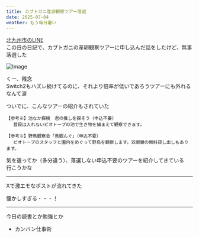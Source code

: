 ```yaml
---
title: カブトガニ産卵観察ツアー落選
date: 2025-07-04
weather: もう毎日暑い
---
```


[北九州市のLINE](/diary/2025/06/13)  
この日の日記で、カブトガニの産卵観察ツアーに申し込んだ話をしたけど、無事落選した

![Image](../../assets/diary-20250705150059.jpg)

くー、残念  
Switch2もハズレ続けてるのに、それより倍率が低いであろうツアーにも外れるなんて涙

ついでに、こんなツアーの紹介もされていた

```
【参考※】池なか探検　君の推しを探そう（申込不要）  
　 普段は入れないビオトープの池で生き物を捕まえて観察できます。
```

```
【参考※】野鳥観察会「鳥観んぐ」（申込不要）  
　 ビオトープのスタッフと園内をめぐって野鳥を観察します。双眼鏡の無料貸し出しもあります。
```

気を遣ってか（多分違う）、落選しない申込不要のツアーを紹介してきている  
行こうかな

---

Xで激エモなポストが流れてきた  
<Tweet id="https://x.com/orangerangenow/status/1940370213012476000" />

懐かしすぎる・・・！

---

今日の読書とか勉強とか
- カンバン仕事術
